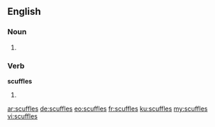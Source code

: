 ==English==

===Noun===
{{head|en}}

# {{plural of|scuffle}}

===Verb===
'''scuffles'''

# {{en-third-person singular of|scuffle}}

[[ar:scuffles]]
[[de:scuffles]]
[[eo:scuffles]]
[[fr:scuffles]]
[[ku:scuffles]]
[[my:scuffles]]
[[vi:scuffles]]